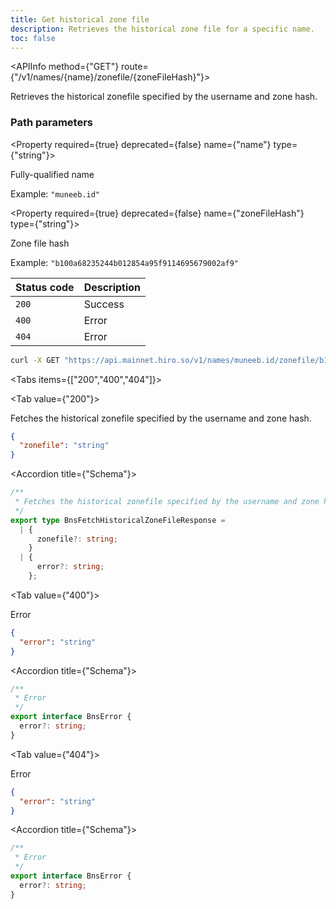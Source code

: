 ```yaml
---
title: Get historical zone file
description: Retrieves the historical zone file for a specific name.
toc: false
---
```




<Root>

<API>

<APIInfo method={"GET"} route={"/v1/names/{name}/zonefile/{zoneFileHash}"}>

Retrieves the historical zonefile specified by the username and zone hash.

### Path parameters

<Property required={true} deprecated={false} name={"name"} type={"string"}>

Fully-qualified name

<span>Example:  `"muneeb.id"`</span>

</Property>

<Property required={true} deprecated={false} name={"zoneFileHash"} type={"string"}>

Zone file hash

<span>Example:  `"b100a68235244b012854a95f9114695679002af9"`</span>

</Property>

| Status code | Description |
| :----------- | :----------- |
| `200` | Success |
| `400` | Error |
| `404` | Error |

</APIInfo>

<APIExample>

```bash title="Terminal"
curl -X GET "https://api.mainnet.hiro.so/v1/names/muneeb.id/zonefile/b100a68235244b012854a95f9114695679002af9"
```

<Tabs items={["200","400","404"]}>

<Tab value={"200"}>

Fetches the historical zonefile specified by the username and zone hash.

```json title="Example response"
{
  "zonefile": "string"
}
```

<Accordions>

<Accordion title={"Schema"}>

```ts
/**
 * Fetches the historical zonefile specified by the username and zone hash.
 */
export type BnsFetchHistoricalZoneFileResponse =
  | {
      zonefile?: string;
    }
  | {
      error?: string;
    };

```

</Accordion>

</Accordions>

</Tab>

<Tab value={"400"}>

Error

```json title="Example response"
{
  "error": "string"
}
```

<Accordions>

<Accordion title={"Schema"}>

```ts
/**
 * Error
 */
export interface BnsError {
  error?: string;
}

```

</Accordion>

</Accordions>

</Tab>

<Tab value={"404"}>

Error

```json title="Example response"
{
  "error": "string"
}
```

<Accordions>

<Accordion title={"Schema"}>

```ts
/**
 * Error
 */
export interface BnsError {
  error?: string;
}

```

</Accordion>

</Accordions>

</Tab>

</Tabs>

</APIExample>

</API>

</Root>
